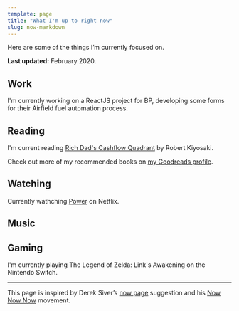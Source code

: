 ```yaml
---
template: page
title: "What I'm up to right now"
slug: now-markdown
---
```




Here are some of the things I’m currently focused on.

**Last updated:** February 2020.

## Work

I'm currently working on a ReactJS project for BP, developing some forms for their Airfield fuel automation process.

## Reading

I'm current reading [Rich Dad's Cashflow Quadrant](https://amzn.to/2Jgo3Z4) by Robert Kiyosaki.

Check out more of my recommended books on [my Goodreads profile](https://www.goodreads.com/ajaykarwal).

## Watching

Currently wathching [Power](https://www.netflix.com/title/70298433) on Netflix.

## Music

<LastFM />

## Gaming

I'm currently playing The Legend of Zelda: Link's Awakening on the Nintendo Switch.

---

This page is inspired by Derek Siver’s [now page](http://sivers.org/now) suggestion and his [Now Now Now](http://nownownow.com/) movement.
